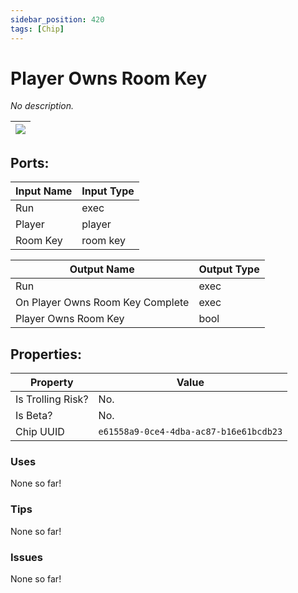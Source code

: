 ```yaml
---
sidebar_position: 420
tags: [Chip]
---
```


# Player Owns Room Key


*No description.*

| ![](https://images-ext-2.discordapp.net/external/MPmIaQzlEPmgGWlgi-WxBBXt0Bjv_zWPkg1y1f_sy3s/https/www.recroomcircuits.com/image/circuit/absolute-value?width=206&height=108) |
|-----|

## Ports:

| Input Name | Input Type |
|-----------|-----------|
| Run | exec |
| Player | player |
| Room Key | room key |

| Output Name | Output Type |
|-----------|-----------|
| Run | exec |
| On Player Owns Room Key Complete | exec |
| Player Owns Room Key | bool |

## Properties:

| Property  | Value |
|-------------------|-----------|
| Is Trolling Risk? | No. |
| Is Beta? | No. |
| Chip UUID | `e61558a9-0ce4-4dba-ac87-b16e61bcdb23` |

### Uses

None so far!

### Tips

None so far!

### Issues

None so far!